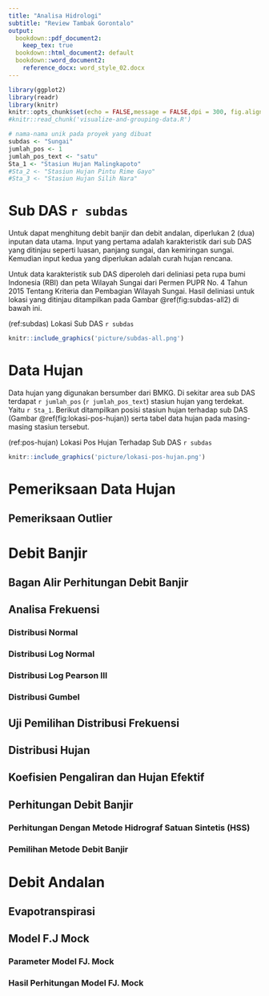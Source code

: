 ```yaml
---
title: "Analisa Hidrologi"
subtitle: "Review Tambak Gorontalo"
output:
  bookdown::pdf_document2:
    keep_tex: true
  bookdown::html_document2: default
  bookdown::word_document2:
    reference_docx: word_style_02.docx
---
```


```r
library(ggplot2)
library(readr)
library(knitr)
knitr::opts_chunk$set(echo = FALSE,message = FALSE,dpi = 300, fig.align="center")
#knitr::read_chunk('visualize-and-grouping-data.R')
```

```r
# nama-nama unik pada proyek yang dibuat
subdas <- "Sungai"
jumlah_pos <- 1
jumlah_pos_text <- "satu"
Sta_1 <- "Stasiun Hujan Malingkapoto"
#Sta_2 <- "Stasiun Hujan Pintu Rime Gayo"
#Sta_3 <- "Stasiun Hujan Silih Nara"
```

# Sub DAS `r subdas`

Untuk dapat menghitung debit banjir dan debit andalan, diperlukan 2 (dua) inputan data utama. Input yang pertama adalah karakteristik dari sub DAS yang ditinjau seperti luasan, panjang sungai, dan kemiringan sungai. Kemudian input kedua yang diperlukan adalah curah hujan rencana.

Untuk data karakteristik sub DAS diperoleh dari deliniasi peta rupa bumi Indonesia (RBI) dan peta Wilayah Sungai dari Permen PUPR No. 4 Tahun 2015 Tentang Kriteria dan Pembagian Wilayah Sungai. Hasil deliniasi untuk lokasi yang ditinjau ditampilkan pada Gambar \@ref(fig:subdas-all2) di bawah ini.

(ref:subdas) Lokasi Sub DAS `r subdas`

```r
knitr::include_graphics('picture/subdas-all.png')
```

# Data Hujan

Data hujan yang digunakan bersumber dari BMKG. Di sekitar area sub DAS terdapat `r jumlah_pos` (`r jumlah_pos_text`) stasiun hujan yang terdekat. Yaitu `r Sta_1`. Berikut ditampilkan posisi stasiun hujan terhadap sub DAS (Gambar \@ref(fig:lokasi-pos-hujan)) serta tabel data hujan pada masing-masing stasiun tersebut.

(ref:pos-hujan) Lokasi Pos Hujan Terhadap Sub DAS `r subdas`

```r
knitr::include_graphics('picture/lokasi-pos-hujan.png')
```

# Pemeriksaan Data Hujan

## Pemeriksaan Outlier

# Debit Banjir

## Bagan Alir Perhitungan Debit Banjir

## Analisa Frekuensi

### Distribusi Normal

### Distribusi Log Normal

### Distribusi Log Pearson III

### Distribusi Gumbel

## Uji Pemilihan Distribusi Frekuensi

## Distribusi Hujan

## Koefisien Pengaliran dan Hujan Efektif

## Perhitungan Debit Banjir

### Perhitungan Dengan Metode Hidrograf Satuan Sintetis (HSS)

### Pemilihan Metode Debit Banjir

# Debit Andalan

## Evapotranspirasi

## Model F.J Mock

### Parameter Model FJ. Mock

### Hasil Perhitungan Model FJ. Mock
